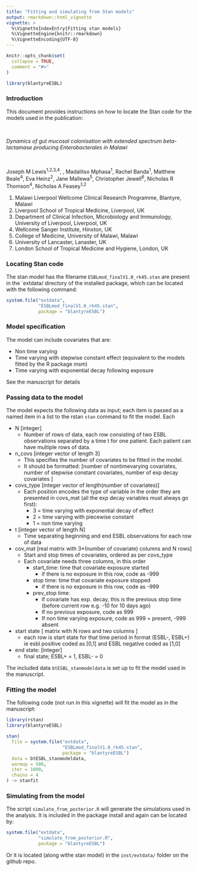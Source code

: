 ```yaml
---
title: "Fitting and simulating from Stan models"
output: rmarkdown::html_vignette
vignette: >
  %\VignetteIndexEntry{Fitting stan models}
  %\VignetteEngine{knitr::rmarkdown}
  %\VignetteEncoding{UTF-8}
---
```


```r
knitr::opts_chunk$set(
  collapse = TRUE,
  comment = "#>"
)
```

```r
library(blantyreESBL)
```

### Introduction

This document provides instructions on how to locate the Stan code for the models used in the publication:

<br />

*Dynamics of gut mucosal colonisation with extended spectrum beta-lactamase producing Enterobacterales in Malawi*

<br />

Joseph M Lewis^1,2,3,4^, , Madalitso Mphasa^1^, Rachel Banda^1^,  Matthew Beale^4^, Eva Heinz^2^, Jane Mallewa^5^, Christopher Jewell^6^, Nicholas R Thomson^4^, Nicholas A Feasey^1,2^

1. Malawi Liverpool Wellcome Clinical Research Programme, Blantyre, Malawi
2. Liverpool School of Tropical Medicine, Liverpool, UK
3. Department of Clinical Infection, Microbiology and Immunology, University of Liverpool, Liverpool, UK
4. Wellcome Sanger Institute, Hinxton, UK
5. College of Medicine, University of Malawi, Malawi
6. University of Lancaster, Lanaster, UK
7. London School of Tropical Medicine and Hygiene, London, UK 

### Locating Stan code

The stan model has the filename `ESBLmod_finalV1.0_rk45.stan` are present in the `extdata/ directory of the installed package, which can be located with the following command:

```r
system.file("extdata", 
            "ESBLmod_finalV1.0_rk45.stan", 
            package = "blantyreESBL")

```

### Model specification

The model can include covariates that are:

* Non time varying
* Time varying with stepwise constant effect (equivalent to the models fitted by the R package _msm_)
* Time varying with exponential decay following exposure

See the manuscript for details

### Passing data to the model

The model expects the following data as input; each item is passed as a named item in a list to the rstan `stan` command to fit the model. Each 

* N [integer]
    * Number of rows of data, each row consisting of two ESBL observations separated by a time t for one patient. Each patient can have multiple rows of data.

* n_covs [integer vector of length 3]
    * This specifies the number of covariates to be fitted in the model.
    * It should be formatted: [number of nontimevarying covariates, number of stepwise constant covariates, number of exp decay covariates ]

* covs_type [integer vector of length(number of covariates)] 
    * Each position encodes the type of variable in the order they are presented in covs_mat (all the exp decay variables must always go first):
        * 3 = time varying with exponential decay of effect
        * 2 = time varying with piecewise constant
        * 1 = non time varying

* t [integer vector of length N]
    * Time separating beginning and end ESBL observations for each row of data

* cov_mat [real matrix with 3*(number of covariate) columns and N rows]
    * Start and stop times of covariates, ordered as per covs_type
    * Each covariate needs three columns, in this order
        * start_time: time that covariate exposure started
            * if there is no exposure in this row, code as -999
        * stop time: time that covariate exposure stopped
            * if there is no exposure in this row, code as -999
        * prev_stop time: 
            * if covariate has exp. decay, this is the previous stop time (before current row e.g. -10 for 10 days ago)
            * If no previous exposure, code as 999
            * If non time varying exposure, code as 999 = present, -999 absent

* start state [ matrix with N rows and two columns ]
    * each row is start state for that time period in format (ESBL-, ESBL+) ie esbl positive coded as [0,1] and ESBL negative coded as [1,0]

* end state: [integer] 
    * final state; ESBL+ = 1, ESBL- = 0
    
The included data `btESBL_stanmodeldata` is set up to fit the model used in the manuscript. 

### Fitting the model

The following code (not run in this vignette) will fit the model as in the manuscript:

```r
library(rstan)
library(blantyreESBL)

stan(
  file = system.file("extdata", 
                     "ESBLmod_finalV1.0_rk45.stan", 
                     package = "blantyreESBL")
  data = btESBL_stanmodeldata,
  warmup = 500,
  iter = 1000,
  chains = 4
) -> stanfit

```

### Simulating from the model

The script `simulate_from_posterior.R` will generate the simulations used in the analysis. It is included in the package install and again can be located by: 

```r

system.file("extdata", 
            "simulate_from_posterior.R", 
            package = "blantyreESBL")

```

Or it is located (along withe stan model) in the `inst/extdata/` folder on the github repo. 
